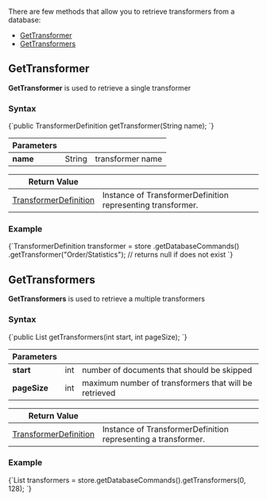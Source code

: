 
There are few methods that allow you to retrieve transformers from a database:   
- [GetTransformer](../../../client-api/commands/transformers/get.mdx#gettransformer)   
- [GetTransformers](../../../client-api/commands/transformers/get.mdx#gettransformers)   

## GetTransformer

**GetTransformer** is used to retrieve a single transformer

### Syntax

<TabItem value="get_1_0" label="get_1_0">
<CodeBlock language="java">
{`public TransformerDefinition getTransformer(String name);
`}
</CodeBlock>
</TabItem>

| Parameters | | |
| ------------- | ------------- | ----- |
| **name** | String | transformer name | 

| Return Value | |
| ------------- | ----- |
| [TransformerDefinition](../../../glossary/transformer-definition.mdx) | Instance of TransformerDefinition representing transformer. |

### Example

<TabItem value="get_1_1" label="get_1_1">
<CodeBlock language="java">
{`TransformerDefinition transformer = store
  .getDatabaseCommands()
  .getTransformer("Order/Statistics"); // returns null if does not exist
`}
</CodeBlock>
</TabItem>



## GetTransformers

**GetTransformers** is used to retrieve a multiple transformers

### Syntax

<TabItem value="get_2_0" label="get_2_0">
<CodeBlock language="java">
{`public List<TransformerDefinition> getTransformers(int start, int pageSize);
`}
</CodeBlock>
</TabItem>

| Parameters | | |
| ------------- | ------------- | ----- |
| **start** | int | number of documents that should be skipped |
| **pageSize** | int | maximum number of transformers that will be retrieved |

| Return Value | |
| ------------- | ----- |
| [TransformerDefinition](../../../glossary/transformer-definition.mdx) | Instance of TransformerDefinition representing a transformer. |

### Example

<TabItem value="get_2_1" label="get_2_1">
<CodeBlock language="java">
{`List<TransformerDefinition> transformers = store.getDatabaseCommands().getTransformers(0, 128);
`}
</CodeBlock>
</TabItem>  




